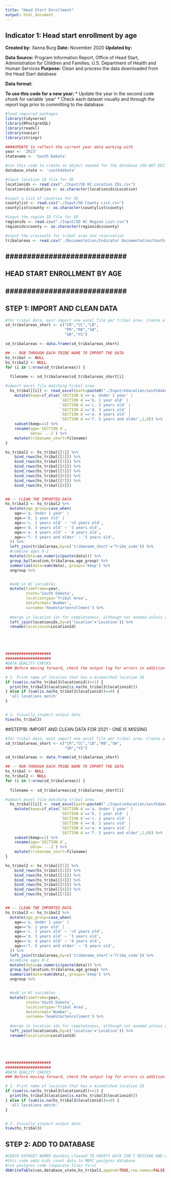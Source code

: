 ```yaml
---
title: "Head Start Enrollment"
output: html_document
---
```


## Indicator 1: Head start enrollment by age

**Created by:** Xanna Burg
**Date:** November 2020
**Updated by:**

**Data Source:** Program Information Report, Office of Head Start, Administration for Children and Families, U.S. Department of Health and Human Services
**Purpose:** Clean and process the data downloaded from the Head Start database

**Data format:** 


**To use this code for a new year:**
* Update the year in the second code chunk for variable 'year'
* Check each dataset visually and through the report logs prior to committing to the database.


```r
#load required packages
library(tidyverse)
library(RPostgreSQL)
library(readxl)
library(naniar)
library(stringr)
```


```r
####UPDATE to reflect the current year data working with
year <- '2023'
statename <- 'South Dakota'

#run this code to create an object needed for the database (DO NOT EDIT)
database_state <- 'southdakota'

#input location ID file for SD
locationids <- read.csv("./Input/SD KC Location IDs.csv")
locationids$Location <- as.character(locationids$Location)

#input a list of counties for SD
countylist <- read.csv("./Input/SD County List.csv")
countylist$county <- as.character(countylist$county)

#input the region ID file for SD
regionids <- read.csv("./Input/SD KC Region List.csv")
regionids$county <- as.character(regionids$county)

#input the crosswalk for tribal area and reservation
tribalareas <- read.csv("./Documentation/Indicator Documentation/South Dakota Data Requests/southdakota_tribalareareservationcrosswalk.csv")
```


## ############################ ##
## HEAD START ENROLLMENT BY AGE ##
## ############################ ##

## STEP 1: IMPORT AND CLEAN DATA
```r

#for tribal data, must import one excel file per tribal area. Create a crosswalk that matches the full name with shortened file name
sd_tribalareas_short <- c("CR","CC","LB",
                          "PR","RB","SW",
                          "SR","YS")

sd_tribalareas <- data.frame(sd_tribalareas_short)

## -- RUN THROUGH EACH TRIBE NAME TO IMPORT THE DATA
hs_tribal <- NULL
hs_tribal2 <- NULL
for (i in 1:nrow(sd_tribalareas)) {
  
  filename <- sd_tribalareas$sd_tribalareas_short[i]

#import excel file matching tribal area
  hs_tribal[[i]] <- read_excel(path=paste0("./Input/education/southdakota_",year,"_headstart_",filename,".xlsx"),sheet='Summary Information')  %>%
    mutate(keep=if_else(`SECTION A`=='a. Under 1 year' |
                        `SECTION A`=='b. 1 year old' |
                        `SECTION A`=='c. 2 years old' |
                        `SECTION A`=='d. 3 years old' |
                        `SECTION A`=='e. 4 years old' |
                        `SECTION A`=='f. 5 years and older',1,0)) %>%
    subset(keep==1) %>%
    rename(age=`SECTION A`,
           data=`...2`) %>%
    mutate(tribename_short=filename)
}

hs_tribal2 <- hs_tribal[[1]] %>%
    bind_rows(hs_tribal[[2]]) %>%
    bind_rows(hs_tribal[[3]]) %>%
    bind_rows(hs_tribal[[4]]) %>%
    bind_rows(hs_tribal[[5]]) %>%
    bind_rows(hs_tribal[[6]]) %>%
    bind_rows(hs_tribal[[7]]) %>%
    bind_rows(hs_tribal[[8]])


## -- CLEAN THE IMPORTED DATA
hs_tribal3 <- hs_tribal2 %>%
  mutate(age_group=case_when(
    age=='a. Under 1 year' |  
    age=='b. 1 year old' | 
    age=='c. 2 years old' ~ '<3 years old',
    age=='d. 3 years old' ~ '3 years old',
    age=='e. 4 years old' ~ '4 years old',
    age=='f. 5 years and older' ~ '5 years old',
  )) %>%
  left_join(tribalareas,by=c('tribename_short'='Tribe_code')) %>%
  #combine ages 0-2
  mutate(data=as.numeric(paste(data))) %>%
  group_by(location,tribalarea,age_group) %>%
  summarise(data=sum(data),.groups='keep') %>%
  ungroup %>%


  #add in KC variables
  mutate(timeframe=year,
         state='South Dakota',
         locationtype='Tribal Area',
         dataformat='Number',
         varname='headstartenrollment') %>%
  
  #merge in location ids for completeness, although not needed unless adding to KC
  left_join(locationids,by=c('location'='Location')) %>%
  rename(locationid=LocationId)





####################
####################
#DATA QUALITY CHECKS
### Before moving forward, check the output log for errors in addition to checking specifically for these quality checks

# 1. Print name of location that has a mismatched location ID
if (sum(is.na(hs_tribal3$locationid))>=1) {
  print(hs_tribal3$location[is.na(hs_tribal3$locationid)])
} else if (sum(is.na(hs_tribal3$locationid))==0) {
  'all locations match'
}


# 2. Visually inspect output data
View(hs_tribal3)
```

##STEP1B: IMPORT AND CLEAN DATA FOR 2021 - ONE IS MISSING
```r

#for tribal data, must import one excel file per tribal area. Create a crosswalk that matches the full name with shortened file name
sd_tribalareas_short <- c("CR","CC","LB","RB","SW",
                          "SR","YS")

sd_tribalareas <- data.frame(sd_tribalareas_short)

## -- RUN THROUGH EACH TRIBE NAME TO IMPORT THE DATA
hs_tribal <- NULL
hs_tribal2 <- NULL
for (i in 1:nrow(sd_tribalareas)) {
  
  filename <- sd_tribalareas$sd_tribalareas_short[i]

#import excel file matching tribal area
  hs_tribal[[i]] <- read_excel(path=paste0("./Input/education/southdakota_",year,"_headstart_",filename,".xlsx"),sheet='Summary Information')  %>%
    mutate(keep=if_else(`SECTION A`=='a. Under 1 year' |
                        `SECTION A`=='b. 1 year old' |
                        `SECTION A`=='c. 2 years old' |
                        `SECTION A`=='d. 3 years old' |
                        `SECTION A`=='e. 4 years old' |
                        `SECTION A`=='f. 5 years and older',1,0)) %>%
    subset(keep==1) %>%
    rename(age=`SECTION A`,
           data=`...2`) %>%
    mutate(tribename_short=filename)
}

hs_tribal2 <- hs_tribal[[1]] %>%
    bind_rows(hs_tribal[[2]]) %>%
    bind_rows(hs_tribal[[3]]) %>%
    bind_rows(hs_tribal[[4]]) %>%
    bind_rows(hs_tribal[[5]]) %>%
    bind_rows(hs_tribal[[6]]) %>%
    bind_rows(hs_tribal[[7]])


## -- CLEAN THE IMPORTED DATA
hs_tribal3 <- hs_tribal2 %>%
  mutate(age_group=case_when(
    age=='a. Under 1 year' |  
    age=='b. 1 year old' | 
    age=='c. 2 years old' ~ '<3 years old',
    age=='d. 3 years old' ~ '3 years old',
    age=='e. 4 years old' ~ '4 years old',
    age=='f. 5 years and older' ~ '5 years old',
  )) %>%
  left_join(tribalareas,by=c('tribename_short'='Tribe_code')) %>%
  #combine ages 0-2
  mutate(data=as.numeric(paste(data))) %>%
  group_by(location,tribalarea,age_group) %>%
  summarise(data=sum(data),.groups='keep') %>%
  ungroup %>%


  #add in KC variables
  mutate(timeframe=year,
         state='South Dakota',
         locationtype='Tribal Area',
         dataformat='Number',
         varname='headstartenrollment') %>%
  
  #merge in location ids for completeness, although not needed unless adding to KC
  left_join(locationids,by=c('location'='Location')) %>%
  rename(locationid=LocationId)





####################
####################
#DATA QUALITY CHECKS
### Before moving forward, check the output log for errors in addition to checking specifically for these quality checks

# 1. Print name of location that has a mismatched location ID
if (sum(is.na(hs_tribal3$locationid))>=1) {
  print(hs_tribal3$location[is.na(hs_tribal3$locationid)])
} else if (sum(is.na(hs_tribal3$locationid))==0) {
  'all locations match'
}


# 2. Visually inspect output data
View(hs_tribal3)
```

## STEP 2: ADD TO DATABASE
```r
#CHECK DATASET NAMED docdata_cleaned TO VERIFY DATA ISN'T MISSING AND APPEARS CORRECT
#this code adds kids count data to MBPC postgres database
#run postgres code (separate file) first
dbWriteTable(con,database_state,hs_tribal3,append=TRUE,row.names=FALSE)
```




